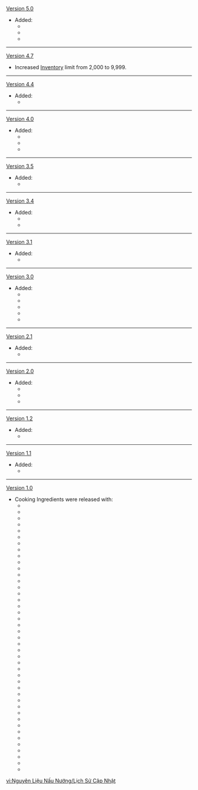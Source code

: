 {{Change History/Header}}
[[Version 5.0]]
* Added:
** {{Item|Cacahuatl}}
** {{Item|Grainfruit}}
** {{Item|Spinel Fruit}}
----
[[Version 4.7]]
* Increased [[Inventory]] limit from 2,000 to 9,999.
----
[[Version 4.4]]
* Added:
** {{Item|Chenyu Adeptea}}
----
[[Version 4.0]]
* Added:
** {{Item|Fermented Juice}}
** {{Item|Marcotte}}
** {{Item|Tidalga}}
----
[[Version 3.5]]
* Added:
** {{Item|Coffee Beans}}
----
[[Version 3.4]]
* Added:
** {{Item|Mysterious Meat}}
** {{Item|Mysterious Meat Product}}
----
[[Version 3.1]]
* Added:
** {{Item|Ajilenakh Nut}}
----
[[Version 3.0]]
* Added:
** {{Item|Glabrous Beans}}
** {{Item|Harra Fruit}}
** {{Item|Spice}}
** {{Item|Sumeru Rose}}
** {{Item|Zaytun Peach}}
----
[[Version 2.1]]
* Added:
** {{Item|Eel Meat}}
----
[[Version 2.0]]
* Added:
** {{Item|Lavender Melon}}
** {{Item|Sakura Bloom}}
** {{Item|Seagrass}}
----
[[Version 1.2]]
* Added:
** {{Item|Chilled Meat}}
----
[[Version 1.1]]
* Added:
** {{Item|Bamboo Shoot}}
----
[[Version 1.0]]
* Cooking Ingredients were released with:
** {{Item|Almond}}
** {{Item|Bacon}}
** {{Item|Berry}}
** {{Item|Bird Egg}}
** {{Item|Butter}}
** {{Item|Cabbage}}
** {{Item|Calla Lily}}
** {{Item|Carrot}}
** {{Item|Cheese}}
** {{Item|Crab}}
** {{Item|Crab Roe}}
** {{Item|Cream}}
** {{Item|Fish}}
** {{Item|Flour}}
** {{Item|Fowl}}
** {{Item|Ham}}
** {{Item|Jam}}
** {{Item|Jueyun Chili}}
** {{Item|Lotus Head}}
** {{Item|Matsutake}}
** {{Item|Milk}}
** {{Item|Mint}}
** {{Item|Mushroom}}
** {{Item|Onion}}
** {{Item|Pepper}}
** {{Item|Pinecone}}
** {{Item|Potato}}
** {{Item|Qingxin}}
** {{Item|Radish}}
** {{Item|Raw Meat}}
** {{Item|Rice}}
** {{Item|Salt}}
** {{Item|Sausage}}
** {{Item|Shrimp Meat}}
** {{Item|Small Lamp Grass}}
** {{Item|Smoked Fowl}}
** {{Item|Snapdragon}}
** {{Item|Sugar}}
** {{Item|Sweet Flower}}
** {{Item|Tofu}}
** {{Item|Tomato}}
** {{Item|Violetgrass}}
** {{Item|Wheat}}
<noinclude>
[[vi:Nguyên Liệu Nấu Nướng/Lịch Sử Cập Nhật]]
</noinclude>